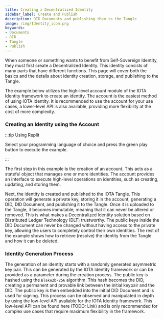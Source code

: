 ```yaml
---
title: Creating a Decentralized Identity
sidebar_label: Create and Publish
description: DID Documents and publishing them to the Tangle
image: /img/Identity_icon.png
keywords:
- Documents
- DID
- Tangle
- Publish
---
```


When someone or something wants to benefit from Self-Sovereign Identity, they must first create a Decentralized Identity. This identity consists of many parts that have different functions. This page will cover both the basics and the details about identity creation, storage, and publishing to the Tangle. 

The example below utilizes the high-level account module of the IOTA Identity framework to create an identity. The account is the easiest method of using IOTA Identity. It is recommended to use the account for your use cases, a lower-level API is also available, providing more flexibility at the cost of more complexity. 

### Creating an Identity using the Account

:::tip Using Replit

Select your programming language of choice and press the green play button to execute the example. 

:::


<CodeSnippet nodeReplitLink="https://repl.it/@abdulmth/Create-did?lite=true"
rustReplitLink="https://replit.com/@JelleMillenaar1/accountbasic?lite=true"></CodeSnippet> 

The first step in this example is the creation of an account. This acts as a stateful object that manages one or more identities. The account provides an interface to execute high-level operations on identities, such as creating, updating, and storing them.  

Next, the identity is created and published to the IOTA Tangle. This operation will generate a private key, storing it in the account, generating a DID, DID Document, and publishing it to the Tangle. Once it is uploaded to the Tangle, it becomes immutable, meaning that it can never be altered or removed. This is what makes a Decentralized Identity solution based on Distributed Ledger Technology (DLT) trustworthy. The public keys inside the DID Document can never be changed without having access to the private key, allowing the users to completely control their own identities. The rest of the example shows how to retrieve (resolve) the identity from the Tangle and how it can be deleted. 

### Identity Generation Process

The generation of an identity starts with a randomly generated asymmetric key pair. This can be generated by the IOTA Identity framework or can be provided as a parameter during the creation process. The public key is hashed using the `Blake2b-256` algorithm. This hash becomes the DID, creating a permanent and provable link between the initial keypair and the DID. The public key is then embedded into the initial DID Document and is used for signing. This process can be observed and manipulated in depth by using the low-level API avaliable for the IOTA Identity framework. This low-level API can be found here (TODO: Link) and is only recommended for complex use cases that require maximum flexibility in the framework. 